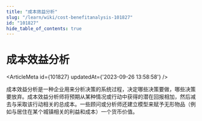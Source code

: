 ```yaml
---
title: "成本效益分析"
slug: "/learn/wiki/cost-benefitanalysis-101827"
id: "101827"
hide_table_of_contents: true
---
```



# 成本效益分析

<ArticleMeta id={101827} updatedAt={'2023-09-26 13:58:58'} />
<div className='border-solid border-b border-t-0 my-4 border-[var(--ifm-color-gray-300)]' />

成本效益分析是一种企业用来分析决策的系统过程，决定哪些决策要做，哪些决策要放弃。成本效益分析师将预期从某种情况或行动中获得的潜在回报相加，然后减去与采取该行动相关的总成本。一些顾问或分析师还建立模型来赋予无形物品（例如与居住在某个城镇相关的利益和成本）一个货币价值。
